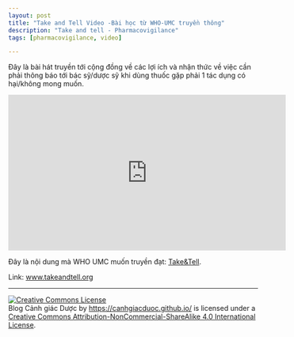 ```yaml
---
layout: post
title: "Take and Tell Video -Bài học từ WHO-UMC truyền thông"
description: "Take and tell - Pharmacovigilance"
tags: [pharmacovigilance, video]

---
```


Đây là bài hát truyền tới cộng đồng về các lợi ích và nhận thức về việc cần phải thông báo tới bác sỹ/dược sỹ khi dùng thuốc gặp phải 1 tác dụng có hại/không mong muốn.

<iframe width="560" height="315" src="https://www.youtube.com/embed/dkvaYzaZ_Uk" frameborder="0" gesture="media" allowfullscreen></iframe>


Đây là nội dung mà WHO UMC muốn truyền đạt:  [Take&Tell](https://www.who-umc.org/safer-use-of-medicines/taketell/).  

Link: [www.takeandtell.org](http://www.takeandtell.org/#video)


---  


<a rel="license" href="http://creativecommons.org/licenses/by-nc-sa/4.0/"><img alt="Creative Commons License" style="border-width:0" src="https://i.creativecommons.org/l/by-nc-sa/4.0/88x31.png" /></a><br /><span xmlns:dct="http://purl.org/dc/terms/" property="dct:title">Blog Cảnh giác Dược</span> by <a xmlns:cc="http://creativecommons.org/ns#" href="https://canhgiacduoc.github.io/" property="cc:attributionName" rel="cc:attributionURL">https://canhgiacduoc.github.io/</a> is licensed under a <a rel="license" href="http://creativecommons.org/licenses/by-nc-sa/4.0/">Creative Commons Attribution-NonCommercial-ShareAlike 4.0 International License</a>.